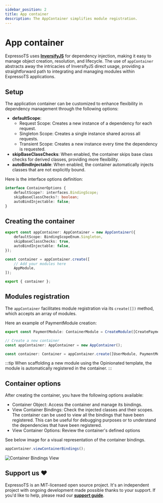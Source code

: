 ```yaml
---
sidebar_position: 2
title: App container
description: The AppContainer simplifies module registration.
---
```


# App container

ExpressoTS uses **[InversifyJS](https://inversify.io/)** for dependency injection, making it easy to manage object creation, resolution, and lifecycle.
The use of `appContainer` abstracts away the intricacies of InversifyJS direct usage, providing a straightforward path to integrating and managing modules within ExpressoTS applications.

## Setup

The application container can be customized to enhance flexibility in dependency management through the following options:

-   **defaultScope**:
    -   Request Scope: Creates a new instance of a dependency for each request.
    -   Singleton Scope: Creates a single instance shared across all requests.
    -   Transient Scope: Creates a new instance every time the dependency is requested.
-   **skipBaseClassChecks**: When enabled, the container skips base class checks for derived classes, providing more flexibility.
-   **autoBindInjectable**: When enabled, the container automatically injects classes that are not explicitly bound.

Here is the interface options definition:

```typescript
interface ContainerOptions {
    defaultScope?: interfaces.BindingScope;
    skipBaseClassChecks?: boolean;
    autoBindInjectable: false;
}
```

## Creating the container

```typescript title="app.container.ts"
export const appContainer: AppContainer = new AppContainer({
    defaultScope: BindingScopeEnum.Singleton,
    skipBaseClassChecks: true,
    autoBindInjectable: false,
});

const container = appContainer.create([
    // Add your modules here
    AppModule,
]);

export { container };
```

## Modules registration

The `appContainer` facilitates module registration via its `create([])` method, which accepts an array of modules.

Here an example of PaymentModule creation:

```typescript title="payment.module.ts"
export const PaymentModule: ContainerModule = CreateModule([CreatePaymentController]);
```

```typescript title="Module registration"
// Create a new container
const appContainer: AppContainer = new AppContainer();

const container: Container = appContainer.create([UserModule, PaymentModule]);
```

:::tip
When scaffolding a new module using the Opinionated template, the module is automatically registered in the container.
:::

## Container options

After creating the container, you have the following options available:

-   <span class="span-table">Container Object</span>: Access the container and manage its bindings.
-   <span class="span-table">View Container Bindings</span>: Check the injected classes and their
    scopes. The container can be used to view all the bindings that have been registered. This can
    be useful for debugging purposes or to understand the dependencies that have been registered.
-   <span class="span-table">View Container Options</span>: Review the container's defined options

See below image for a visual representation of the container bindings.

```typescript title="app.container.ts"
appContainer.viewContainerBindings();
```

![Container Bindings View](./img/container-bindings.png)

## Support us ❤️

ExpressoTS is an MIT-licensed open source project. It's an independent project with ongoing development made possible thanks to your support.
If you'd like to help, please read our **[support guide](../support-us.mdx)**.
